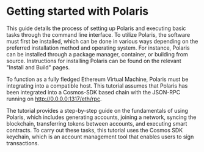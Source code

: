 # Getting started with Polaris

This guide details the process of setting up Polaris and executing basic tasks through the command line interface. To utilize Polaris, the software must first be installed, which can be done in various ways depending on the preferred installation method and operating system. For instance, Polaris can be installed through a package manager, container, or building from source. Instructions for installing Polaris can be found on the relevant "Install and Build" pages.

To function as a fully fledged Ethereum Virtual Machine, Polaris must be integrating into a compatible host. This tutorial assumes that Polaris has been integrated into a Cosmos-SDK based chain with the JSON-RPC running on http://0.0.0.0:1317/eth/rpc.

The tutorial provides a step-by-step guide on the fundamentals of using Polaris, which includes generating accounts, joining a network, syncing the blockchain, transferring tokens between accounts, and executing smart contracts. To carry out these tasks, this tutorial uses the Cosmos SDK keychain, which is an account management tool that enables users to sign transactions.
